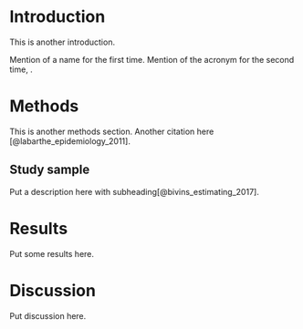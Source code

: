 # Introduction

This is another introduction.

Mention of a name \acr{GRS} for the first time. Mention of the acronym for the second time, \acr{GRS}.

# Methods

This is another methods section. Another citation here [@labarthe_epidemiology_2011].

## Study sample

Put a description here with subheading[@bivins_estimating_2017].


# Results

Put some results here.

# Discussion

Put discussion here.
